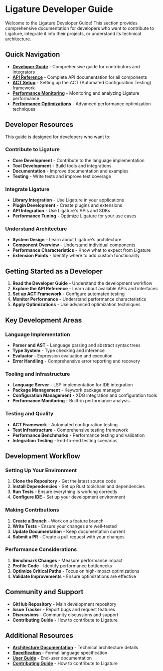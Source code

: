# Ligature Developer Guide

Welcome to the Ligature Developer Guide! This section provides comprehensive documentation for developers who want to contribute to Ligature, integrate it into their projects, or understand its technical architecture.

## Quick Navigation

- **[Developer Guide](developer-guide.md)** - Comprehensive guide for contributors and integrators
- **[API Reference](api-reference.md)** - Complete API documentation for all components
- **[ACT Setup](act-setup.md)** - Setting up the ACT (Automated Configuration Testing) framework
- **[Performance Monitoring](performance-monitoring.md)** - Monitoring and analyzing Ligature performance
- **[Performance Optimizations](performance-optimizations.md)** - Advanced performance optimization techniques

## Developer Resources

This guide is designed for developers who want to:

### Contribute to Ligature
- **Core Development** - Contribute to the language implementation
- **Tool Development** - Build tools and integrations
- **Documentation** - Improve documentation and examples
- **Testing** - Write tests and improve test coverage

### Integrate Ligature
- **Library Integration** - Use Ligature in your applications
- **Plugin Development** - Create plugins and extensions
- **API Integration** - Use Ligature's APIs and SDKs
- **Performance Tuning** - Optimize Ligature for your use cases

### Understand Architecture
- **System Design** - Learn about Ligature's architecture
- **Component Overview** - Understand individual components
- **Performance Characteristics** - Know what to expect from Ligature
- **Extension Points** - Identify where to add custom functionality

## Getting Started as a Developer

1. **Read the Developer Guide** - Understand the development workflow
2. **Explore the API Reference** - Learn about available APIs and interfaces
3. **Set up ACT Framework** - Configure automated testing
4. **Monitor Performance** - Understand performance characteristics
5. **Apply Optimizations** - Use advanced optimization techniques

## Key Development Areas

### Language Implementation
- **Parser and AST** - Language parsing and abstract syntax trees
- **Type System** - Type checking and inference
- **Evaluator** - Expression evaluation and execution
- **Error Handling** - Comprehensive error reporting and recovery

### Tooling and Infrastructure
- **Language Server** - LSP implementation for IDE integration
- **Package Management** - Keywork package manager
- **Configuration Management** - XDG integration and configuration tools
- **Performance Monitoring** - Built-in performance analysis

### Testing and Quality
- **ACT Framework** - Automated configuration testing
- **Test Infrastructure** - Comprehensive testing framework
- **Performance Benchmarks** - Performance testing and validation
- **Integration Testing** - End-to-end testing scenarios

## Development Workflow

### Setting Up Your Environment
1. **Clone the Repository** - Get the latest source code
2. **Install Dependencies** - Set up Rust toolchain and dependencies
3. **Run Tests** - Ensure everything is working correctly
4. **Configure IDE** - Set up your development environment

### Making Contributions
1. **Create a Branch** - Work on a feature branch
2. **Write Tests** - Ensure your changes are well-tested
3. **Update Documentation** - Keep documentation current
4. **Submit a PR** - Create a pull request with your changes

### Performance Considerations
1. **Benchmark Changes** - Measure performance impact
2. **Profile Code** - Identify performance bottlenecks
3. **Optimize Critical Paths** - Focus on high-impact optimizations
4. **Validate Improvements** - Ensure optimizations are effective

## Community and Support

- **GitHub Repository** - Main development repository
- **Issue Tracker** - Report bugs and request features
- **Discussions** - Community discussions and support
- **Contributing Guide** - How to contribute to Ligature

## Additional Resources

- **[Architecture Documentation](../architecture/)** - Technical architecture details
- **[Specification](../../engines/lean/spec/)** - Formal language specification
- **[User Guide](../user-guide/)** - End-user documentation
- **[Contributing Guide](../../CONTRIBUTING.md)** - How to contribute to Ligature
